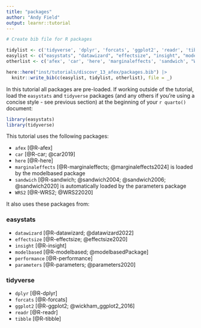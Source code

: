 ```yaml
---
title: "packages"
author: "Andy Field"
output: learnr::tutorial
---
```



```r
# Create bib file for R packages

tidylist <- c('tidyverse', 'dplyr', 'forcats', 'ggplot2', 'readr', 'tibble')
easylist <- c("easystats", "datawizard", "effectsize", "insight", "modelbased", "performance", "parameters")
otherlist <- c('afex', 'car', 'here', 'marginaleffects', 'sandwich', "WRS2")

here::here("inst/tutorials/discovr_13_afex/packages.bib") |>
  knitr::write_bib(c(easylist, tidylist, otherlist), file = _)
```

In this tutorial all packages are pre-loaded. If working outside of the tutorial, load the `easystats` and `tidyverse` packages (and any others if you're using a concise style - see previous section) at the beginning of your `r quarto()` document:

```r
library(easystats)
library(tidyverse)
```

This tutorial uses the following packages:

- `afex` [@R-afex]
- `car` [@R-car; @car2019]
- `here` [@R-here]
- `marginaleffects` [@R-marginaleffects; @marginaleffects2024] is loaded by the [modelbased]{.pkg} package
- `sandwich` [@R-sandwich; @sandwich2004; @sandwich2006; @sandwich2020] is automatically loaded by the [parameters]{.pkg} package
- `WRS2` [@R-WRS2; @WRS22020]

It also uses these packages from:

### easystats

- `datawizard` [@R-datawizard; @datawizard2022]
- `effectsize` [@R-effectsize; @effectsize2020]
- `insight` [@R-insight]
- `modelbased` [@R-modelbased; @modelbasedPackage]
- `performance` [@R-performance]
- `parameters` [@R-parameters; @parameters2020]
 
### tidyverse 
 
- `dplyr` [@R-dplyr]
- `forcats` [@R-forcats]
- `ggplot2` [@R-ggplot2; @wickham_ggplot2_2016]
- `readr` [@R-readr]
- `tibble` [@R-tibble]
